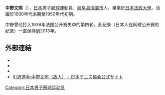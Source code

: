 '''中野文照'''（{{bd|1915年|1月13日|1989年|12月30日}}），[[日本|日本]]男子[[網球|網球]]運動員，[[岐阜县|岐阜县]][[瑞浪市|瑞浪市]]人，畢業於[[日本法政大學|日本法政大學]]。活躍於1930年代末期至1950年代初期。

中野曾经打入1938年法国公开赛男单的第四轮。此纪录（日本人在网球公开赛的纪录）一直保持到2013年。

== 外部連結 ==
* {{ATP|N811}}
* {{ITF Profile|id=10004097}}
* {{DavisCupplayerlink|10004097}}
* [https://web.archive.org/web/20140805081125/http://www.jta-tennis.or.jp/players_manage/ex/index.php?cid=031 引退選手:中野文照（故人） - 日本テニス協会公式サイト] {{Ja icon}}

{{Japan-sport-bio-stub}}
{{Tennis-bio-stub}}

{{Authority control}}
{{DEFAULTSORT:Nakano, Fumiteru}}
[[Category:日本男子网球运动员|Category:日本男子网球运动员]]